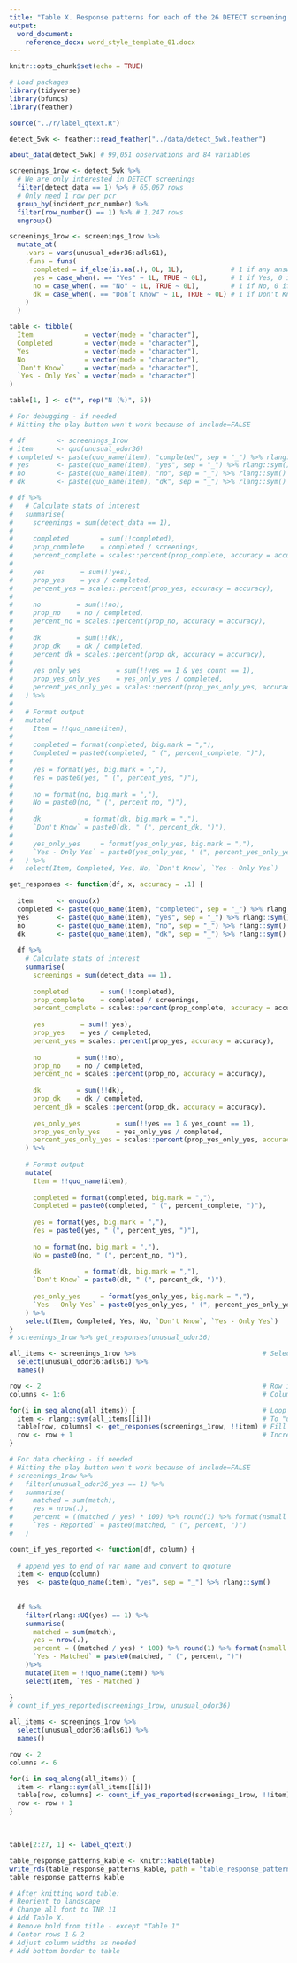 ```yaml
---
title: "Table X. Response patterns for each of the 26 DETECT screening items"
output:
  word_document:
    reference_docx: word_style_template_01.docx
---
```


```r
knitr::opts_chunk$set(echo = TRUE)
```

```r
# Load packages
library(tidyverse)
library(bfuncs)
library(feather)

source("../r/label_qtext.R")
```

<!-- Load data -->

<!-- Deidentified 5-week pilot data. Created in data_medstar_aps_merged_03_preprocess_for_analysis.Rmd  -->

```r
detect_5wk <- feather::read_feather("../data/detect_5wk.feather")
```

```r
about_data(detect_5wk) # 99,051 observations and 84 variables
```

<!-- Data management -->

```r
screenings_1row <- detect_5wk %>% 
  # We are only interested in DETECT screenings
  filter(detect_data == 1) %>% # 65,067 rows
  # Only need 1 row per pcr
  group_by(incident_pcr_number) %>% 
  filter(row_number() == 1) %>% # 1,247 rows
  ungroup()
```

<!-- For each screening item, I want to know how often it was skipped, how often it was yes, how often it was no, how often it was don't know, if yes, how often it was reported, and if yes, how often other items were also yes. -->

```r
screenings_1row <- screenings_1row %>% 
  mutate_at(
    .vars = vars(unusual_odor36:adls61),
    .funs = funs(
      completed = if_else(is.na(.), 0L, 1L),            # 1 if any answer - even "Don't Know", 0 if NA
      yes = case_when(. == "Yes" ~ 1L, TRUE ~ 0L),      # 1 if Yes, 0 if anything else - including NA
      no = case_when(. == "No" ~ 1L, TRUE ~ 0L),        # 1 if No, 0 if anything else - including NA
      dk = case_when(. == "Don’t Know" ~ 1L, TRUE ~ 0L) # 1 if Don't Know, 0 if anything else - including NA
    )
  )
```


<!-- Create table shell -->

```r
table <- tibble(
  Item             = vector(mode = "character"),
  Completed        = vector(mode = "character"),
  Yes              = vector(mode = "character"),
  No               = vector(mode = "character"),
  `Don't Know`     = vector(mode = "character"),
  `Yes - Only Yes` = vector(mode = "character")
)
```

<!-- Add stat identifier to table -->

```r
table[1, ] <- c("", rep("N (%)", 5))
```

<!-- Create function to return the N and percent completed for each screening item -->
<!-- Create function to return N and percent for each response option by screening item -->
<!-- Create function to return N and percent if yes, only yes -->

```r
# For debugging - if needed
# Hitting the play button won't work because of include=FALSE

# df        <- screenings_1row
# item      <- quo(unusual_odor36)
# completed <- paste(quo_name(item), "completed", sep = "_") %>% rlang::sym()
# yes       <- paste(quo_name(item), "yes", sep = "_") %>% rlang::sym()
# no        <- paste(quo_name(item), "no", sep = "_") %>% rlang::sym()
# dk        <- paste(quo_name(item), "dk", sep = "_") %>% rlang::sym()

# df %>%
#   # Calculate stats of interest
#   summarise(
#     screenings = sum(detect_data == 1),
# 
#     completed        = sum(!!completed),
#     prop_complete    = completed / screenings,
#     percent_complete = scales::percent(prop_complete, accuracy = accuracy),
# 
#     yes         = sum(!!yes),
#     prop_yes    = yes / completed,
#     percent_yes = scales::percent(prop_yes, accuracy = accuracy),
# 
#     no         = sum(!!no),
#     prop_no    = no / completed,
#     percent_no = scales::percent(prop_no, accuracy = accuracy),
# 
#     dk         = sum(!!dk),
#     prop_dk    = dk / completed,
#     percent_dk = scales::percent(prop_dk, accuracy = accuracy),
#     
#     yes_only_yes         = sum(!!yes == 1 & yes_count == 1),
#     prop_yes_only_yes    = yes_only_yes / completed,
#     percent_yes_only_yes = scales::percent(prop_yes_only_yes, accuracy = accuracy)
#   ) %>%
# 
#   # Format output
#   mutate(
#     Item = !!quo_name(item),
# 
#     completed = format(completed, big.mark = ","),
#     Completed = paste0(completed, " (", percent_complete, ")"),
# 
#     yes = format(yes, big.mark = ","),
#     Yes = paste0(yes, " (", percent_yes, ")"),
# 
#     no = format(no, big.mark = ","),
#     No = paste0(no, " (", percent_no, ")"),
# 
#     dk           = format(dk, big.mark = ","),
#     `Don't Know` = paste0(dk, " (", percent_dk, ")"),
#     
#     yes_only_yes     = format(yes_only_yes, big.mark = ","),
#     `Yes - Only Yes` = paste0(yes_only_yes, " (", percent_yes_only_yes, ")")
#   ) %>%
#   select(Item, Completed, Yes, No, `Don't Know`, `Yes - Only Yes`)
```

```r
get_responses <- function(df, x, accuracy = .1) {
  
  item      <- enquo(x)
  completed <- paste(quo_name(item), "completed", sep = "_") %>% rlang::sym()
  yes       <- paste(quo_name(item), "yes", sep = "_") %>% rlang::sym()
  no        <- paste(quo_name(item), "no", sep = "_") %>% rlang::sym()
  dk        <- paste(quo_name(item), "dk", sep = "_") %>% rlang::sym()
  
  df %>%
    # Calculate stats of interest
    summarise(
      screenings = sum(detect_data == 1),
      
      completed        = sum(!!completed),
      prop_complete    = completed / screenings,
      percent_complete = scales::percent(prop_complete, accuracy = accuracy),
      
      yes         = sum(!!yes),
      prop_yes    = yes / completed,
      percent_yes = scales::percent(prop_yes, accuracy = accuracy),
      
      no         = sum(!!no),
      prop_no    = no / completed,
      percent_no = scales::percent(prop_no, accuracy = accuracy),
      
      dk         = sum(!!dk),
      prop_dk    = dk / completed,
      percent_dk = scales::percent(prop_dk, accuracy = accuracy),
    
      yes_only_yes         = sum(!!yes == 1 & yes_count == 1),
      prop_yes_only_yes    = yes_only_yes / completed,
      percent_yes_only_yes = scales::percent(prop_yes_only_yes, accuracy = accuracy)
    ) %>%
    
    # Format output
    mutate(
      Item = !!quo_name(item),
      
      completed = format(completed, big.mark = ","),
      Completed = paste0(completed, " (", percent_complete, ")"),
      
      yes = format(yes, big.mark = ","),
      Yes = paste0(yes, " (", percent_yes, ")"),
      
      no = format(no, big.mark = ","),
      No = paste0(no, " (", percent_no, ")"),
      
      dk           = format(dk, big.mark = ","),
      `Don't Know` = paste0(dk, " (", percent_dk, ")"),
      
      yes_only_yes     = format(yes_only_yes, big.mark = ","),
      `Yes - Only Yes` = paste0(yes_only_yes, " (", percent_yes_only_yes, ")")
    ) %>%
    select(Item, Completed, Yes, No, `Don't Know`, `Yes - Only Yes`)
}
# screenings_1row %>% get_responses(unusual_odor36)
```

<!-- Loop over all screening items -->

```r
all_items <- screenings_1row %>%                                # Select all screening items
  select(unusual_odor36:adls61) %>% 
  names()

row <- 2                                                        # Row index to start with
columns <- 1:6                                                  # Columns to fill in

for(i in seq_along(all_items)) {                                # Loop over each screening item
  item <- rlang::sym(all_items[[i]])                            # To "unquote" the column names
  table[row, columns] <- get_responses(screenings_1row, !!item) # Fill in table
  row <- row + 1                                                # Increment row
}
```

<!-- Create function to return N and percent if yes, reported -->

```r
# For data checking - if needed
# Hitting the play button won't work because of include=FALSE
# screenings_1row %>%
#   filter(unusual_odor36_yes == 1) %>%
#   summarise(
#     matched = sum(match),
#     yes = nrow(.),
#     percent = ((matched / yes) * 100) %>% round(1) %>% format(nsmall = 1L),
#     `Yes - Reported` = paste0(matched, " (", percent, ")")
#   )
```

```r
count_if_yes_reported <- function(df, column) {
  
  # append yes to end of var name and convert to quoture
  item <- enquo(column)
  yes  <- paste(quo_name(item), "yes", sep = "_") %>% rlang::sym()
  
  
  df %>% 
    filter(rlang::UQ(yes) == 1) %>% 
    summarise(
      matched = sum(match),
      yes = nrow(.),
      percent = ((matched / yes) * 100) %>% round(1) %>% format(nsmall = 1L),
      `Yes - Matched` = paste0(matched, " (", percent, ")")
    )%>% 
    mutate(Item = !!quo_name(item)) %>% 
    select(Item, `Yes - Matched`)
  
}
# count_if_yes_reported(screenings_1row, unusual_odor36)
```

<!-- Loop over all screening items -->

```r
all_items <- screenings_1row %>%                                           # Select all screening items
  select(unusual_odor36:adls61) %>% 
  names()

row <- 2                                                                   # Row index to start with
columns <- 6                                                               # Columns to fill in

for(i in seq_along(all_items)) {                                           # Loop over each screening item
  item <- rlang::sym(all_items[[i]])                                       # To "unquote" the column names
  table[row, columns] <- count_if_yes_reported(screenings_1row, !!item)[2] # Fill in table
  row <- row + 1                                                           # Increment row
}
```

<!-- Add screening item text to "item" column -->\

```r
table[2:27, 1] <- label_qtext()
```

<!-- Turn into Kable -->

```r
table_response_patterns_kable <- knitr::kable(table)
write_rds(table_response_patterns_kable, path = "table_response_patterns_kable.rds") # Save
table_response_patterns_kable
```

```r
# After knitting word table:
# Reorient to landscape
# Change all font to TNR 11
# Add Table X.
# Remove bold from title - except "Table 1"
# Center rows 1 & 2
# Adjust column widths as needed
# Add bottom border to table
```
























